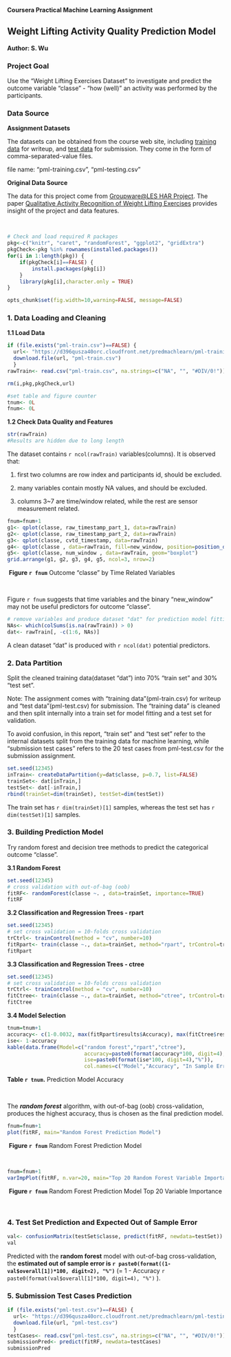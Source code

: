 **Coursera Practical Machine Learning Assignment**

## Weight Lifting Activity Quality Prediction Model

**Author: S. Wu**


### Project Goal 

Use the "Weight Lifting Exercises Dataset" to investigate and predict the outcome variable "classe" - "how (well)" an activity was performed by the participants. 


### Data Source

**Assignment Datasets**

The datasets can be obtained from the course web site, including [training data][1] for writeup, and [test data][2] for submission. They come in the form of comma-separated-value files.

file name: "pml-training.csv", "pml-testing.csv"


**Original Data Source**

The data for this project come from [Groupware@LES HAR Project][3]. The paper [Qualitative Activity Recognition of Weight Lifting Exercises][4] provides insight of the project and data features.

[1]: https://d396qusza40orc.cloudfront.net/predmachlearn/pml-training.csv
[2]: https://d396qusza40orc.cloudfront.net/predmachlearn/pml-testing.csv
[3]: http://groupware.les.inf.puc-rio.br/har
[4]: http://groupware.les.inf.puc-rio.br/public/papers/2013.Velloso.QAR-WLE.pdf

\
```r
# Check and load required R packages
pkg<-c("knitr", "caret", "randomForest", "ggplot2", "gridExtra") 
pkgCheck<-pkg %in% rownames(installed.packages())
for(i in 1:length(pkg)) {
    if(pkgCheck[i]==FALSE) {
        install.packages(pkg[i])
    } 
    library(pkg[i],character.only = TRUE)
}
```

```r
opts_chunk$set(fig.width=10,warning=FALSE, message=FALSE)
```

### 1. Data Loading and Cleaning

**1.1 Load Data**

```r
if (file.exists("pml-train.csv")==FALSE) {
  url<- "https://d396qusza40orc.cloudfront.net/predmachlearn/pml-training.csv"
  download.file(url, "pml-train.csv")
  }
rawTrain<- read.csv("pml-train.csv", na.strings=c("NA", "", "#DIV/0!"))
```

```r
rm(i,pkg,pkgCheck,url)
```

```r
#set table and figure counter
tnum<- 0L
fnum<- 0L
```

**1.2 Check Data Quality and Features**

```r
str(rawTrain)
#Results are hidden due to long length
```

The dataset contains `r ncol(rawTrain)` variables(columns). It is observed that:

1. first two columns are row index and participants id, should be excluded.

2. many variables contain mostly NA values, and should be excluded.

3. columns 3~7 are time/window related, while the rest are sensor measurement related.

```r
fnum=fnum+1
g1<- qplot(classe, raw_timestamp_part_1, data=rawTrain)
g2<- qplot(classe, raw_timestamp_part_2, data=rawTrain)
g3<- qplot(classe, cvtd_timestamp, data=rawTrain)
g4<- qplot(classe , data=rawTrain, fill=new_window, position=position_dodge())
g5<- qplot(classe, num_window , data=rawTrain, geom="boxplot")
grid.arrange(g1, g2, g3, g4, g5, ncol=3, nrow=2)
```


\ **Figure `r fnum`** Outcome "classe" by Time Related Variables 

\

Figure `r fnum` suggests that time variables and the binary "new_window" may not be useful predictors for outcome "classe". 

```r
# remove variables and produce dataset "dat" for prediction model fitting
NAs<- which(colSums(is.na(rawTrain)) > 0)
dat<- rawTrain[, -c(1:6, NAs)]
```

A clean dataset "dat" is produced with `r ncol(dat)` potential predictors.

### 2. Data Partition

Split the cleaned training data(dataset "dat") into 70% "train set" and 30% "test set".

Note: The assignment comes with "training data"(pml-train.csv) for writeup and "test data"(pml-test.csv) for submission. The "training data" is cleaned and then split internally into a train set for model fitting and a test set for validation.

To avoid confusion, in this report, "train set" and "test set" refer to the internal datasets split from the training data for machine learning, while "submission test cases" refers to the 20 test cases from pml-test.csv for the submission assignment.


```r
set.seed(12345)
inTrain<- createDataPartition(y=dat$classe, p=0.7, list=FALSE)
trainSet<- dat[inTrain,]
testSet<- dat[-inTrain,]
rbind(trainSet=dim(trainSet), testSet=dim(testSet))
```

The train set has `r dim(trainSet)[1]` samples, whereas the test set has `r dim(testSet)[1]` samples.

### 3. Building Prediction Model

Try random forest and decision tree methods to predict the categorical outcome "classe".

**3.1 Random Forest**
```r
set.seed(12345)
# cross validation with out-of-bag (oob)
fitRF<- randomForest(classe ~. , data=trainSet, importance=TRUE)
fitRF
```


**3.2 Classification and Regression Trees - rpart**
```r
set.seed(12345)
# set cross validation = 10-folds cross validation
trCtrl<- trainControl(method = "cv", number=10)
fitRpart<- train(classe ~., data=trainSet, method="rpart", trControl=trCtrl)
fitRpart
```

**3.3 Classification and Regression Trees - ctree**
```r
set.seed(12345)
# set cross validation = 10-folds cross validation
trCtrl<- trainControl(method = "cv", number=10)
fitCtree<- train(classe ~., data=trainSet, method="ctree", trControl=trCtrl)
fitCtree
```

**3.4 Model Selection**
```r
tnum=tnum+1
accuracy<- c(1-0.0032, max(fitRpart$results$Accuracy), max(fitCtree$results$Accuracy))
ise<- 1-accuracy
kable(data.frame(Model=c("random forest","rpart","ctree"), 
                         accuracy=paste0(format(accuracy*100, digit=4),"%"),
                         ise=paste0(format(ise*100, digit=4),"%")),
                         col.names=c("Model","Accuracy", "In Sample Error"), row.names=F)
```

**Table `r tnum`.** Prediction Model Accuracy

\

The ***random forest*** algorithm, with out-of-bag (oob) cross-validation, produces the highest accuracy, thus is chosen as the final prediction model. 

```r
fnum=fnum+1
plot(fitRF, main="Random Forest Prediction Model")
```


\ **Figure `r fnum`** Random Forest Prediction Model

\

```r
fnum=fnum+1
varImpPlot(fitRF, n.var=20, main="Top 20 Random Forest Variable Importance")
```


\ **Figure `r fnum`** Random Forest Prediction Model Top 20 Variable Importance

\


### 4. Test Set Prediction and Expected Out of Sample Error
```r
val<- confusionMatrix(testSet$classe, predict(fitRF, newdata=testSet))
val
```

Predicted with the **random forest** model with out-of-bag cross-validation,  the **estimated out of sample error is `r paste0(format((1-val$overall[1])*100, digit=2), "%")`** (= 1 - Accuracy `r paste0(format(val$overall[1]*100, digit=4), "%")` ).

### 5. Submission Test Cases Prediction
```r
if (file.exists("pml-test.csv")==FALSE) {
  url<- "https://d396qusza40orc.cloudfront.net/predmachlearn/pml-testing.csv"
  download.file(url, "pml-test.csv")
  }
testCases<- read.csv("pml-test.csv", na.strings=c("NA", "", "#DIV/0!"))
submissionPred<- predict(fitRF, newdata=testCases)
submissionPred
```
